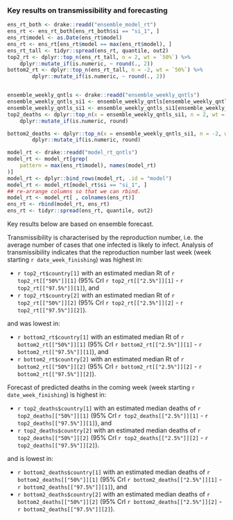 
### Key results on transmissibility and forecasting


```r

ens_rt_both <- drake::readd("ensemble_model_rt")
ens_rt <- ens_rt_both[ens_rt_both$si == "si_1", ]
ens_rt$model <- as.Date(ens_rt$model)
ens_rt <- ens_rt[ens_rt$model == max(ens_rt$model), ]
ens_rt_tall <- tidyr::spread(ens_rt, quantile, out2)
top2_rt <- dplyr::top_n(ens_rt_tall, n = 2, wt = `50%`) %>%
    dplyr::mutate_if(is.numeric, ~ round(., 2))
bottom2_rt <- dplyr::top_n(ens_rt_tall, n = -2, wt = `50%`) %>%
        dplyr::mutate_if(is.numeric, ~ round(., 2))


ensemble_weekly_qntls <- drake::readd("ensemble_weekly_qntls")
ensemble_weekly_qntls_si1 <- ensemble_weekly_qntls[ensemble_weekly_qntls$si == "si_1", ]
ensemble_weekly_qntls_si1 <- ensemble_weekly_qntls_si1[ensemble_weekly_qntls_si1$proj == date_week_finishing, ]
top2_deaths <- dplyr::top_n(x = ensemble_weekly_qntls_si1, n = 2, wt = `50%`) %>%
    dplyr::mutate_if(is.numeric, round)

bottom2_deaths <- dplyr::top_n(x = ensemble_weekly_qntls_si1, n = -2, wt = `50%`) %>%
        dplyr::mutate_if(is.numeric, round)

model_rt <- drake::readd("model_rt_qntls")
model_rt <- model_rt[grep(
    pattern = max(ens_rt$model), names(model_rt)
)]
model_rt <- dplyr::bind_rows(model_rt, .id = "model")
model_rt <- model_rt[model_rt$si == "si_1", ]
## re-arrange columns so that we can rbind.
model_rt <- model_rt[ , colnames(ens_rt)]
ens_rt <- rbind(model_rt, ens_rt)
ens_rt <- tidyr::spread(ens_rt, quantile, out2)
```
Key results below are based on ensemble forecast.

Transmissibility is characterised by the reproduction number, i.e. the 
average number of cases that one infected is likely to
infect. Analysis of transmissibility indicates that the reproduction 
number last week (week starting `r date_week_finishing`) was highest in:
  
* `r top2_rt$country[1]` with an estimated median Rt of 
`r top2_rt[["50%"]][1]` (95% CrI `r top2_rt[["2.5%"]][1]` - `r top2_rt[["97.5%"]][1]`), and
* `r top2_rt$country[2]` with an estimated median Rt of 
`r top2_rt[["50%"]][2]` (95% CrI `r top2_rt[["2.5%"]][2]` - `r top2_rt[["97.5%"]][2]`).

and was lowest in:
  
* `r bottom2_rt$country[1]` with an estimated median Rt of 
`r bottom2_rt[["50%"]][1]` (95% CrI `r bottom2_rt[["2.5%"]][1]` - `r bottom2_rt[["97.5%"]][1]`), and
* `r bottom2_rt$country[2]` with an estimated median Rt of 
`r bottom2_rt[["50%"]][2]` (95% CrI `r bottom2_rt[["2.5%"]][2]` - `r bottom2_rt[["97.5%"]][2]`).

Forecast of predicted deaths in the coming week (week starting `r date_week_finishing`) is highest in:
  
* `r top2_deaths$country[1]` with an estimated median deaths of 
`r top2_deaths[["50%"]][1]` (95% CrI `r top2_deaths[["2.5%"]][1]` - `r top2_deaths[["97.5%"]][1]`), and
* `r top2_deaths$country[2]` with an estimated median deaths of 
`r top2_deaths[["50%"]][2]` (95% CrI `r top2_deaths[["2.5%"]][2]` - `r top2_deaths[["97.5%"]][2]`).

and is lowest in:
  
* `r bottom2_deaths$country[1]` with an estimated median deaths of 
`r bottom2_deaths[["50%"]][1]` (95% CrI `r bottom2_deaths[["2.5%"]][1]` - `r bottom2_deaths[["97.5%"]][1]`), and
* `r bottom2_deaths$country[2]` with an estimated median deaths of 
`r bottom2_deaths[["50%"]][2]` (95% CrI `r bottom2_deaths[["2.5%"]][2]` - `r bottom2_deaths[["97.5%"]][2]`).
